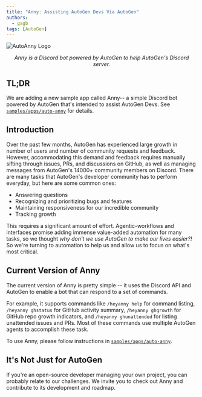 ```yaml
---
title: "Anny: Assisting AutoGen Devs Via AutoGen"
authors:
  - gagb
tags: [AutoGen]
---
```


<div style={{ display: "flex", justifyContent: "center" }}>
  <img
    src="./img/AutoAnnyLogo.jpg"
    alt="AutoAnny Logo"
    style={{ width: "250px" }}
  />
</div>
<p align="center">
  <em>
    Anny is a Discord bot powered by AutoGen to help AutoGen's Discord server.
  </em>
</p>

## TL;DR

We are adding a new sample app called Anny-- a simple Discord bot powered
by AutoGen that's intended to assist AutoGen Devs. See [`samples/apps/auto-anny`](https://github.com/ashton17h/build-with-os1/tree/main/samples/apps/auto-anny) for details.

## Introduction

Over the past few months, AutoGen has experienced large growth in number of users and number of community requests and feedback.
However, accommodating this demand and feedback requires manually sifting through issues, PRs, and discussions on GitHub, as well as managing messages
from AutoGen's 14000+ community members on Discord. There are many tasks that AutoGen's developer community has to perform everyday,
but here are some common ones:

- Answering questions
- Recognizing and prioritizing bugs and features
- Maintaining responsiveness for our incredible community
- Tracking growth

This requires a significant amount of effort. Agentic-workflows and interfaces promise adding
immense value-added automation for many tasks, so we thought _why don't we use AutoGen to make
our lives easier?!_ So we're turning to automation to help us and allow
us to focus on what's most critical.

## Current Version of Anny

The current version of Anny is pretty simple -- it uses the Discord API and AutoGen to enable a bot
that can respond to a set of commands.

For example, it supports commands like `/heyanny help` for command listing, `/heyanny ghstatus` for
GitHub activity summary, `/heyanny ghgrowth` for GitHub repo growth indicators, and `/heyanny ghunattended` for listing unattended issues and PRs. Most of these commands use multiple AutoGen agents to accomplish these task.

To use Anny, please follow instructions in [`samples/apps/auto-anny`](https://github.com/ashton17h/build-with-os1/tree/main/samples/apps/auto-anny).

## It's Not Just for AutoGen

If you're an open-source developer managing your own project, you can probably relate to our challenges. We invite you to check out Anny and contribute to its development and roadmap.
